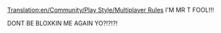 [[Translation:en/Community/Play Style/Multiplayer Rules]]
I'M MR T FOOL!!!

DONT BE BLOXKIN ME AGAIN YO?!?!?!